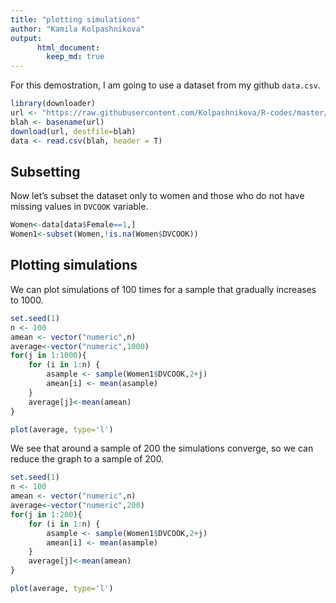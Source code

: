 ```yaml
---
title: "plotting simulations"
author: "Kamila Kolpashnikova"
output:  
      html_document:  
        keep_md: true 
---
```


For this demostration, I am going to use a dataset from my github `data.csv`.

```r
library(downloader) 
url <- "https://raw.githubusercontent.com/Kolpashnikova/R-codes/master/data.csv"
blah <- basename(url)
download(url, destfile=blah)
data <- read.csv(blah, header = T)
```

## Subsetting 

Now let's subset the dataset only to women and those who do not have missing values in `DVCOOK` variable.

```r
Women<-data[data$Female==1,]
Women1<-subset(Women,!is.na(Women$DVCOOK))
```
 
## Plotting simulations

We can plot simulations of 100 times for a sample that gradually increases to 1000.

```r
set.seed(1)
n <- 100
amean <- vector("numeric",n)
average<-vector("numeric",1000)
for(j in 1:1000){
    for (i in 1:n) {
        asample <- sample(Women1$DVCOOK,2+j)
        amean[i] <- mean(asample)
    }
    average[j]<-mean(amean)
}

plot(average, type='l')
```

We see that around a sample of 200 the simulations converge, so we can reduce the graph to a sample of 200.

```r
set.seed(1)
n <- 100
amean <- vector("numeric",n)
average<-vector("numeric",200)
for(j in 1:200){
    for (i in 1:n) {
        asample <- sample(Women1$DVCOOK,2+j)
        amean[i] <- mean(asample)
    }
    average[j]<-mean(amean)
}

plot(average, type='l')
```
